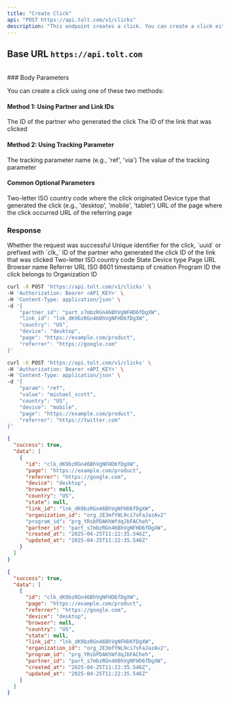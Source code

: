 ```yaml
---
title: "Create Click"
api: "POST https://api.tolt.com/v1/clicks"
description: "This endpoint creates a click. You can create a click either by providing partner and link IDs or by using a tracking parameter and value."
---
```


## Base URL `https://api.tolt.com`

<br />
### Body Parameters

You can create a click using one of these two methods:

#### Method 1: Using Partner and Link IDs

<ParamField body="partner_id*" type="string">
  The ID of the partner who generated the click
</ParamField>

<ParamField body="link_id" type="string - optional">
  The ID of the link that was clicked
</ParamField>

#### Method 2: Using Tracking Parameter

<ParamField body="param*" type="string">
  The tracking parameter name (e.g., 'ref', 'via')
</ParamField>

<ParamField body="value*" type="string">
  The value of the tracking parameter
</ParamField>

#### Common Optional Parameters

<ParamField body="country" type="string - optional">
  Two-letter ISO country code where the click originated
</ParamField>

<ParamField body="device" type="string - optional">
  Device type that generated the click (e.g., 'desktop', 'mobile', 'tablet')
</ParamField>

<ParamField body="page" type="string - optional">
  URL of the page where the click occurred
</ParamField>

<ParamField body="referrer" type="string - optional">
  URL of the referring page
</ParamField>

### Response

<ResponseField name="success" type="boolean">
  Whether the request was successful
</ResponseField>

<ResponseField name="data" type="object">
  <Expandable title="properties" defaultOpen={true}>
    <ResponseField name="id" type="string">
      Unique identifier for the click, `uuid` or prefixed with `clk_`
    </ResponseField>
    <ResponseField name="partner_id" type="string">
      ID of the partner who generated the click
    </ResponseField>
    <ResponseField name="link_id" type="string">
      ID of the link that was clicked
    </ResponseField>
    <ResponseField name="country" type="string">
      Two-letter ISO country code
    </ResponseField>
    <ResponseField name="state" type="string | null">
      State
    </ResponseField>
    <ResponseField name="device" type="string">
      Device type
    </ResponseField>
    <ResponseField name="page" type="string">
      Page URL
    </ResponseField>
    <ResponseField name="browser" type="string | null">
      Browser name
    </ResponseField>
    <ResponseField name="referrer" type="string">
      Referrer URL
    </ResponseField>
    <ResponseField name="created_at" type="string">
      ISO 8601 timestamp of creation
    </ResponseField>
    <ResponseField name="program_id" type="string">
      Program ID the click belongs to
    </ResponseField>
    <ResponseField name="organization_id" type="string">
      Organization ID
    </ResponseField>
  </Expandable>
</ResponseField>

<RequestExample>

```bash Method 1: Partner ID
curl -X POST 'https://api.tolt.com/v1/clicks' \
-H 'Authorization: Bearer <API_KEY>' \
-H 'Content-Type: application/json' \
-d '{
    "partner_id": "part_s7mbzRGn46BhVgNFHD6fDgXW",
    "link_id": "lnk_dK9bzRGn46BhVgNFHD6fDgXW",
    "country": "US",
    "device": "desktop",
    "page": "https://example.com/product",
    "referrer": "https://google.com"
}'
```

```bash Method 2: Tracking Parameter
curl -X POST 'https://api.tolt.com/v1/clicks' \
-H 'Authorization: Bearer <API_KEY>' \
-H 'Content-Type: application/json' \
-d '{
    "param": "ref",
    "value": "michael_scott",
    "country": "US",
    "device": "mobile",
    "page": "https://example.com/product",
    "referrer": "https://twitter.com"
}'
```

</RequestExample>

<ResponseExample>

```json Response - Method 1
{
  "success": true,
  "data": [
    {
      "id": "clk_dK9bzRGn46BhVgNFHD6fDgXW",
      "page": "https://example.com/product",
      "referrer": "https://google.com",
      "device": "desktop",
      "browser": null,
      "country": "US",
      "state": null,
      "link_id": "lnk_dK9bzRGn46BhVgNFHD6fDgXW",
      "organization_id": "org_JE3mfYNL9ci7sFaJazAv2"
      "program_id": "prg_YRsbPDAKhWfdqJbFACheh",
      "partner_id": "part_s7mbzRGn46BhVgNFHD6fDgXW",
      "created_at": "2025-04-25T11:22:35.546Z",
      "updated_at": "2025-04-25T11:22:35.546Z"
    }
  ]
}
```

```json Response - Method 2
{
  "success": true,
  "data": [
    {
      "id": "clk_dK9bzRGn46BhVgNFHD6fDgXW",
      "page": "https://example.com/product",
      "referrer": "https://google.com",
      "device": "desktop",
      "browser": null,
      "country": "US",
      "state": null,
      "link_id": "lnk_dK9bzRGn46BhVgNFHD6fDgXW",
      "organization_id": "org_JE3mfYNL9ci7sFaJazAv2",
      "program_id": "prg_YRsbPDAKhWfdqJbFACheh",
      "partner_id": "part_s7mbzRGn46BhVgNFHD6fDgXW",
      "created_at": "2025-04-25T11:22:35.546Z",
      "updated_at": "2025-04-25T11:22:35.546Z"
    }
  ]
}
```

</ResponseExample>
